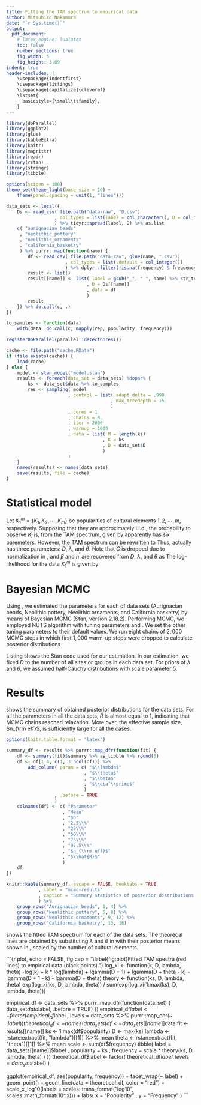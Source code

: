 ```yaml
---
title: Fitting the TAM spectrum to empirical data
author: Mitsuhiro Nakamura
date: "`r Sys.time()`"
output:
  pdf_document:
    # latex_engine: lualatex
    toc: false
    number_sections: true
    fig_width: 5
    fig_height: 3.09
indent: true
header-includes: |
    \usepackage{indentfirst}
    \usepackage{listings}
    \usepackage[capitalize]{cleveref}
    \lstset{
      basicstyle={\small\ttfamily},
    }
---
```


```r
library(doParallel)
library(ggplot2)
library(glue)
library(kableExtra)
library(knitr)
library(magrittr)
library(readr)
library(rstan)
library(stringr)
library(tibble)

options(scipen = 100)
theme_set(theme_light(base_size = 10) +
    theme(panel.spacing = unit(1, "lines")))

data_sets <- local({
    Ds <- read_csv( file.path("data-raw", "D.csv")
                  , col_types = list(label = col_character(), D = col_integer())
                  ) %>% tidyr::spread(label, D) %>% as.list
    c( "aurignacian_beads"
     , "neolithic_pottery"
     , "neolithic_ornaments"
     , "california_basketry"
     ) %>% purrr::map(function(name) {
        df <- read_csv( file.path("data-raw", glue(name, ".csv"))
                      , col_types = list(.default = col_integer())
                      ) %>% dplyr::filter(!is.na(frequency) & frequency > 0)
        result <- list()
        result[[name]] <- list( label = gsub("_", " ", name) %>% str_to_sentence
                              , D = Ds[[name]]
                              , data = df
                              )
        result
    }) %>% do.call(c, .)
})

to_samples <- function(data)
    with(data, do.call(c, mapply(rep, popularity, frequency)))
```

```r
registerDoParallel(parallel::detectCores())

cache <- file.path("cache.RData")
if (file.exists(cache)) {
    load(cache)
} else {
    model <- stan_model("model.stan")
    results <- foreach(data_set = data_sets) %dopar% {
        ks <- data_set$data %>% to_samples
        res <- sampling( model
                       , control = list( adapt_delta = .998
                                       , max_treedepth = 15
                                       )
                       , cores = 1
                       , chains = 8
                       , iter = 2000
                       , warmup = 1000
                       , data = list( M = length(ks)
                                    , K = ks
                                    , D = data_set$D
                                    )
                       )
    }
    names(results) <- names(data_sets)
    save(results, file = cache)
}
```

# Statistical model

Let $K_1^m = \{K_1, K_2, \cdots, K_m\}$ be popularities of cultural elements $1, 2,
\cdots, m$, respectively. Supposing that they are approximately i.i.d., the
probability to observe $K_i$ is, from the TAM spectrum, given by
\begin{equation}
\label{eq:normalized-TAM}
p(K_i \mid D, \mu, e, h, \beta, \eta) = \frac{\xi_{K_i}}{\sum_{k=1}^D \xi_k}.
\end{equation}
\Cref{eq:normalized-TAM} apparently has six paremeters. However, the TAM
spectrum can be rewritten to
\begin{subequations}
\begin{equation}
\xi_k = C\frac{\lambda^k}{k} \prod_{i=1}^k \frac{D + 1 - i}{D + \theta - i}
      = C\frac{\lambda^k}{k} \frac{\Gamma(D + 1)\Gamma(D + \theta - k)}{\Gamma(D + 1 - k)\Gamma(D + \theta)}
\end{equation}
where
\begin{align}
C &= \frac{\mu^\prime}{\beta + \eta^\prime}(D-1), \\
\mu^\prime &= \frac{\mu}{e}, \\
\lambda &= 1 + \frac{\eta^\prime}{\beta},
\end{align}
and
\begin{align}
\theta &= \frac{1-\beta}{\beta}(D-1).
\end{align}
\end{subequations}
\noindent Thus, \cref{eq:normalized-TAM} actually has three parameters: $D$,
$\lambda$, and $\theta$. Note that $C$ is dropped due to normalization in
\cref{eq:normalized-TAM}, and $\beta$ and $\eta^\prime$ are recovered from
$D$, $\lambda$, and $\theta$ as
\begin{subequations}
\begin{equation}
\beta = \frac{D - 1}{D - 1 + \theta}
\end{equation}
and
\begin{equation}
\eta^\prime = \beta (\lambda - 1).
\end{equation}
\end{subequations}
\noindent The log-likelihood for the data $K_1^m$ is given by
\begin{subequations}
\label{eq:log-likelihood}
\begin{align}
L(K_1^m \mid D, \lambda, \theta) =& -\sum_{i=1}^m \log K_i + \sum_{i=1}^m K_i
\log \lambda + m \log\Gamma(D + 1) + \sum_{i=1}^m \log\Gamma(D + \theta - K_i) \nonumber \\
&- \sum_{i=1}^m \log\Gamma(D + 1 - K_i) - m \log\Gamma(D + \theta)
- m \log Z(D, \lambda, \theta),
\end{align}
where
\begin{equation}
Z(D, \lambda, \theta) = \sum_{k=1}^D \frac{\lambda^k}{k}\frac{\Gamma(D + 1)\Gamma(D + \theta - k)}{\Gamma(D + 1 - k)\Gamma(D + \theta)}.
\end{equation}
\end{subequations}

# Bayesian MCMC

Using \cref{eq:log-likelihood}, we estimated the parameters for each of data
sets (Aurignacian beads, Neolithic pottery, Neolithic ornaments, and
California basketry) by means of Bayesian MCMC (Stan, version 2.18.2).
Performing MCMC, we employed NUTS algorithm with tuning parameters
\lstinline{adapt_delta = .998} and \lstinline{max_treedepth = 15}.
We set the other tuning parameters to their default values. We run eight
chains of $2,000$ MCMC steps in which first $1,000$ warm-up steps were dropped
to calculate posterior distributions.

Listing \ref{lst:stan-code} shows the Stan code used for our estimation.
In our estimation, we fixed $D$ to the number of all sites or groups in each
data set. For priors of $\lambda$ and $\theta$, we assumed half-Cauchy
distributions with scale parameter $5$.

\lstinputlisting[label={lst:stan-code},caption={Stan code.}]{model.stan}

# Results

\Cref{tab:mcmc-results} shows the summary of obtained posterior distributions
for the data sets. For all the parameters in all the data sets, $\hat{R}$ is
almost equal to $1$, indicating that MCMC chains reached relaxation. More
over, the effective sample size, $n_{\rm eff}$, is sufficiently large for all
the cases.

```r
options(knitr.table.format = "latex")

summary_df <- results %>% purrr::map_dfr(function(fit) {
    df <- summary(fit)$summary %>% as_tibble %>% round(3)
    df <- df[1:4, c(1, 3:ncol(df))] %>%
        add_column( param = c( "$\\lambda$"
                             , "$\\theta$"
                             , "$\\beta$"
                             , "$\\eta^\\prime$"
                             )
                  , .before = TRUE
                  )
    colnames(df) <- c( "Parameter"
                     , "Mean"
                     , "SD"
                     , "2.5\\%"
                     , "25\\%"
                     , "50\\%"
                     , "75\\%"
                     , "97.5\\%"
                     , "$n_{\\rm eff}$"
                     , "$\\hat{R}$"
                     )
    df
})

knitr::kable(summary_df, escape = FALSE, booktabs = TRUE
            , label = "mcmc-results"
            , caption = "Summary statistics of posterior distributions."
            ) %>%
    group_rows("Aurignacian beads", 1, 4) %>%
    group_rows("Neolithic pottery", 5, 8) %>%
    group_rows("Neolithic ornaments", 9, 12) %>%
    group_rows("California basketry", 13, 16)
```

\Cref{fig:plot} shows the fitted TAM spectrum for each of the data sets. The
theorecal lines are obtained by substituting $\lambda$ and $\theta$ in
\cref{eq:normalized-TAM} with their posterior means shown in
\cref{tab:mcmc-results}, scaled by the number of cultural elements.

```{r plot, echo = FALSE, fig.cap = "\\label{fig:plot}Fitted TAM spectra (red lines) to empirical data (black points)."}
log_xi <- function(k, D, lambda, theta)
    -log(k) + k * log(lambda) +
        lgamma(D + 1) + lgamma(D + theta - k) - lgamma(D + 1 - k) - lgamma(D + theta)
theory <- function(ks, D, lambda, theta)
    exp(log_xi(ks, D, lambda, theta)) / sum(exp(log_xi(1:max(ks), D, lambda, theta)))

empirical_df <- data_sets %>% purrr::map_dfr(function(data_set) {
    data_set$data %>% add_column(label = data_set$label, .before = TRUE)
})
empirical_df$label <- factor( empirical_df$label
                            , levels = data_sets %>% purrr::map_chr(~ .$label)
                            )
theoretical_df <- names(data_sets) %>% purrr::map_dfr(function(name) {
    df <- data_sets[[name]]$data
    fit <- results[[name]]
    ks <- 1:max(df$popularity)
    D <- max(ks)
    lambda <- rstan::extract(fit, "lambda")[[1]] %>% mean
    theta <- rstan::extract(fit, "theta")[[1]] %>% mean
    scale <- sum(df$frequency)
    tibble( label = data_sets[[name]]$label
          , popularity = ks
          , frequency = scale * theory(ks, D, lambda, theta)
          )
})
theoretical_df$label <- factor( theoretical_df$label
                              , levels = data_sets %>% purrr::map_chr(~ .$label)
                              )

ggplot(empirical_df, aes(popularity, frequency)) +
    facet_wrap(~ label) +
    geom_point() +
    geom_line(data = theoretical_df, color = "red") +
    scale_x_log10(labels = scales::trans_format("log10", scales::math_format(10^.x))) +
    labs( x = "Popularity"
        , y = "Frequency"
        )
```

<!-- vim: set fdm=syntax: -->

